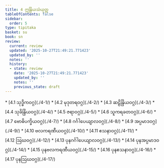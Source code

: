 ```yaml
---
title: 4 ဣန္ဒြိယသံယုတ္တ
tableOfContents: false
sidebar:
  order: 5
type: tipitaka
basket: su
book: sn
review:
  current: review
  updated: '2025-10-27T21:49:21.771423'
  updated_by: ''
  notes: ''
  history:
  - state: review
    date: '2025-10-27T21:49:21.771423'
    updated_by: ''
    notes: ''
    previous_state: draft
---
```



<ReviewStatus review={frontmatter.review} showDetails={true} />

<HypothesisAnnotation frontmatter={frontmatter} />

<DynamicBreadcrumb />



<TableOfContents book="sn" section="4">
* [4.1 သုဒ္ဓိကဝဂ္ဂ](./4-1/)
* [4.2 မုဒုတရဝဂ္ဂ](./4-2/)
* [4.3 ဆဠိန္ဒြိယဝဂ္ဂ](./4-3/)
* [4.4 သုခိန္ဒြိယဝဂ္ဂ](./4-4/)
* [4.5 ဇရာဝဂ္ဂ](./4-5/)
* [4.6 သူကရခတဝဂ္ဂ](./4-6/)
* [4.7 ဗောဓိပက္ခိယဝဂ္ဂ](./4-7/)
* [4.8 ဂင်္ဂါပေယျာလဝဂ္ဂ](./4-8/)
* [4.9 အပ္ပမာဒဝဂ္ဂ](./4-9/)
* [4.10 ဗလကရဏီယဝဂ္ဂ](./4-10/)
* [4.11 ဧသနာဝဂ္ဂ](./4-11/)
* [4.12 ဩဃဝဂ္ဂ](./4-12/)
* [4.13 ပုနဂင်္ဂါပေယျာလဝဂ္ဂ](./4-13/)
* [4.14 ပုနအပ္ပမာဒဝဂ္ဂ](./4-14/)
* [4.15 ပုနဗလကရဏီယဝဂ္ဂ](./4-15/)
* [4.16 ပုနဧသနာဝဂ္ဂ](./4-16/)
* [4.17 ပုနဩဃဝဂ္ဂ](./4-17/)
</TableOfContents>